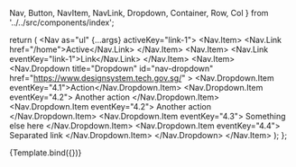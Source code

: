   Nav,
  Button,
  NavItem,
  NavLink,
  Dropdown,
  Container,
  Row,
  Col
} from '../../src/components/index';

<Meta title="Components/Nav" component={Nav} />

  return (
    <Nav as="ul" {...args} activeKey="link-1">
      <Nav.Item>
        <Nav.Link href="/home">Active</Nav.Link>
      </Nav.Item>
      <Nav.Item>
        <Nav.Link eventKey="link-1">Link</Nav.Link>
      </Nav.Item>
      <Nav.Item>
        <Nav.Dropdown 
          title="Dropdown"
          id="nav-dropdown"
          href="https://www.designsystem.tech.gov.sg/"
        >
            <Row>
              <Col sm={8}>
                <Nav.Dropdown.Item eventKey="4.1">Action</Nav.Dropdown.Item>
              </Col>
              <Col sm={4}>
                <Nav.Dropdown.Item eventKey="4.2">
                  Another action
                </Nav.Dropdown.Item>
              </Col>
            </Row>
            <Row>
              <Col sm>
                <Nav.Dropdown.Item eventKey="4.2">
                  Another action
                </Nav.Dropdown.Item>
              </Col>
              <Col sm>
                <Nav.Dropdown.Item eventKey="4.3">
                  Something else here
                </Nav.Dropdown.Item>
              </Col>
              <Col sm>
                <Nav.Dropdown.Item eventKey="4.4">
                  Separated link
                </Nav.Dropdown.Item>
              </Col>
            </Row>
        </Nav.Dropdown>
      </Nav.Item>
    </Nav>
  );
};

<Canvas>
  <Story name="Default">{Template.bind({})}</Story>
</Canvas>
